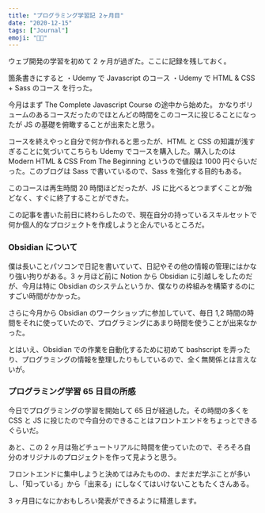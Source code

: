 ```yaml
---
title: "プログラミング学習記 2ヶ月目"
date: "2020-12-15"
tags: ["Journal"]
emoji: "👨‍🎓️"
---
```


ウェブ開発の学習を初めて 2 ヶ月が過ぎた。ここに記録を残しておく。

箇条書きにすると
・Udemy で Javascript のコース
・Udemy で HTML & CSS + Sass のコース
を行った。

今月はまず The Complete Javascript Course の途中から始めた。
かなりボリュームのあるコースだったのでほとんどの時間をこのコースに投じることになったが JS の基礎を俯瞰することが出来たと思う。

コースを終えやっと自分で何か作れると思ったが、HTML と CSS の知識が浅すぎることに気づいてこちらも Udemy でコースを購入した。購入したのは Modern HTML & CSS From The Beginning というので値段は 1000 円ぐらいだった。このブログは Sass で書いているので、Sass を強化する目的もある。

このコースは再生時間 20 時間ほどだったが、JS に比べるとつまずくことが殆どなく、すぐに終了することができた。

この記事を書いた前日に終わらしたので、現在自分の持っているスキルセットで何か個人的なプロジェクトを作成しようと企んでいるところだ。

### Obsidian について

僕は長いことパソコンで日記を書いていて、日記やその他の情報の管理にはかなり強い拘りがある。3 ヶ月ほど前に Notion から Obsidian に引越しをしたのだが、今月は特に Obsidian のシステムというか、僕なりの枠組みを構築するのにすごい時間がかかった。

さらに今月から Obsidian のワークショップに参加していて、毎日 1,2 時間の時間をそれに使っていたので、プログラミングにあまり時間を使うことが出来なかった。

とはいえ、Obsidian での作業を自動化するために初めて bashscript を弄ったり、プログラミングの情報を整理したりもしているので、全く無関係とは言えないが。

### プログラミング学習 65 日目の所感

今日でプログラミングの学習を開始して 65 日が経過した。その時間の多くを CSS と JS に投じたので今自分のできることはフロントエンドをちょっとできるぐらいだ。

あと、この 2 ヶ月は殆どチュートリアルに時間を使っていたので、そろそろ自分のオリジナルのプロジェクトを作って見ようと思う。

フロントエンドに集中しようと決めてはみたものの、まだまだ学ぶことが多いし、「知っている」から「出来る」にしなくてはいけないこともたくさんある。

3 ヶ月目になにかおもしろい発表ができるように精進します。

